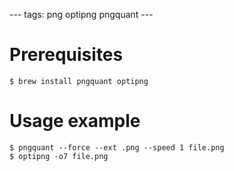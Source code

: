 ---
tags: png optipng pngquant
---
= Prerequisites =

<pre lang="shell">$ brew install pngquant optipng</pre>

= Usage example =

<pre lang="shell">$ pngquant --force --ext .png --speed 1 file.png
$ optipng -o7 file.png</pre>
